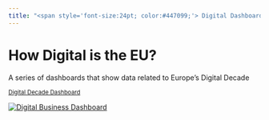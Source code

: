 ```yaml
---
title: "<span style='font-size:24pt; color:#447099;'> Digital Dashboards </span> "
---
```



# How Digital is the EU?


::: larger
A series of dashboards that show data related to Europe’s Digital Decade
:::

::: {.grid .my-custom-grid}
::: {.card .border-2 .rounded-3 .g-col-12 .g-col-sm-6 .g-col-md-4 .mb-2 data-index="18"}
::: {.card-header .py-1 .px-2 .border-bottom .border-1 .bg-light}
<small class="card-text inline-block"> <a href="https://cozminasecula.github.io/digital_decade_dashboard/dashboards/dashboard_digital_business.html" target='_blank' class="listing-title" data-original-href="https://cozminasecula.github.io/digital_decade_dashboard/dashboards/dashboard_digital_business.html"> Digital Decade Dashboard </a> <a href="https://github.com/CozminaSecula/digital_decade_dashboard/blob/main/dashboards/dashboard_digital_business.qmd" target='_blank' title="View source code" class="source-code card-text float-end inline-block" data-original-href="https://github.com/CozminaSecula/digital_decade_dashboard/blob/main/dashboards/dashboard_digital_business.qmd"> <i class="bi-code-slash"></i> </a> </small>
:::

<a href="https://cozminasecula.github.io/digital_decade_dashboard/dashboards/dashboard_digital_business.html" target='_blank' data-original-href="https://cozminasecula.github.io/digital_decade_dashboard/dashboards/dashboard_digital_business.html"> <img src="dashboards/image/dashboard_digital_business.png" alt="Digital Business Dashboard" class="card-img-top"/> </a>
:::
:::
